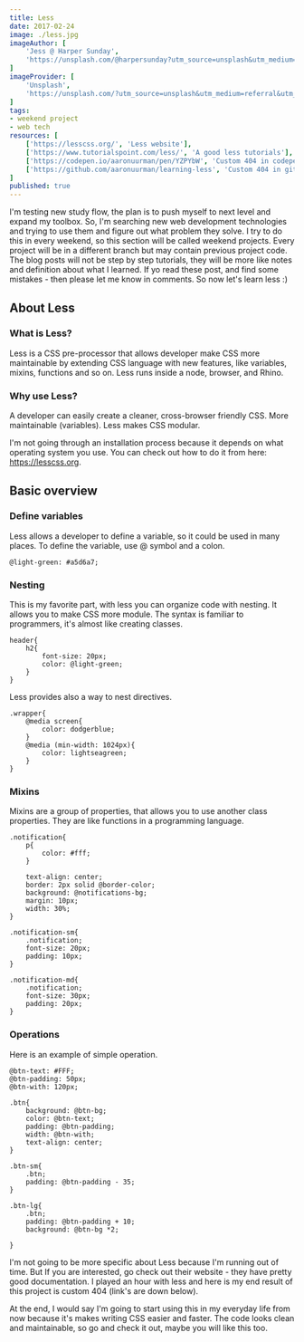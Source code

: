 ```yaml
---
title: Less
date: 2017-02-24
image: ./less.jpg
imageAuthor: [
	'Jess @ Harper Sunday',
	'https://unsplash.com/@harpersunday?utm_source=unsplash&utm_medium=referral&utm_content=creditCopyText'
]
imageProvider: [
	'Unsplash',
	'https://unsplash.com/?utm_source=unsplash&utm_medium=referral&utm_content=creditCopyText'
]
tags: 
- weekend project
- web tech
resources: [
	['https://lesscss.org/', 'Less website'],
	['https://www.tutorialspoint.com/less/', 'A good less tutorials'],
	['https://codepen.io/aaronuurman/pen/YZPYbW', 'Custom 404 in codepen'],
	['https://github.com/aaronuurman/learning-less', 'Custom 404 in github'],
]
published: true
---
```


I'm testing new study flow, the plan is to push myself to next level and expand
my toolbox. So, I'm searching new web development technologies and trying to use
them and figure out what problem they solve. I try to do this in every weekend,
so this section will be called weekend projects. Every project will be in a
different branch but may contain previous project code. The blog posts will not
be step by step tutorials, they will be more like notes and definition about
what I learned. If yo read these post, and find some mistakes - then please let
me know in comments. So now let's learn less :)

## About Less

### What is Less?

Less is a CSS pre-processor that allows developer make CSS more maintainable by
extending CSS language with new features, like variables, mixins, functions and
so on. Less runs inside a node, browser, and Rhino.

### Why use Less?

A developer can easily create a cleaner, cross-browser friendly CSS. More
maintainable (variables). Less makes CSS modular.

I'm not going through an installation process because it depends on what
operating system you use. You can check out how to do it from here:
https://lesscss.org.

## Basic overview

### Define variables

Less allows a developer to define a variable, so it could be used in many
places. To define the variable, use @ symbol and a colon.
```less
@light-green: #a5d6a7;
```

### Nesting

This is my favorite part, with less you can organize code with nesting. It
allows you to make CSS more module. The syntax is familiar to programmers, it's
almost like creating classes.
```less {numberLines: true}
header{
	h2{
		font-size: 20px;
		color: @light-green;
	}
}
```

Less provides also a way to nest directives.
```less {numberLines: true}
.wrapper{
	@media screen{
		color: dodgerblue;
	}
	@media (min-width: 1024px){
		color: lightseagreen;
	}
}
```

### Mixins

Mixins are a group of properties, that allows you to use another class
properties. They are like functions in a programming language.
```less {numberLines: true}
.notification{
	p{
		color: #fff;
	}

	text-align: center;
	border: 2px solid @border-color;
	background: @notifications-bg;
	margin: 10px;
	width: 30%;
}

.notification-sm{
	.notification;
	font-size: 20px;
	padding: 10px;
}

.notification-md{
	.notification;
	font-size: 30px;
	padding: 20px;
}
```

### Operations

Here is an example of simple operation.
```less {numberLines: true}
@btn-text: #FFF;
@btn-padding: 50px;
@btn-with: 120px;

.btn{
	background: @btn-bg;
	color: @btn-text;
	padding: @btn-padding;
	width: @btn-with;
	text-align: center;
}

.btn-sm{
	.btn;
	padding: @btn-padding - 35;
}

.btn-lg{
	.btn;
	padding: @btn-padding + 10;
	background: @btn-bg *2;

}
```

I'm not going to be more specific about Less because I'm running out of time.
But If you are interested, go check out their website - they have pretty good
documentation. I played an hour with less and here is my end result of this
project is custom 404 (link's are down below).

At the end, I would say I'm going to start using this in my everyday life from
now because it's makes writing CSS easier and faster. The code looks clean and
maintainable, so go and check it out, maybe you will like this too.
